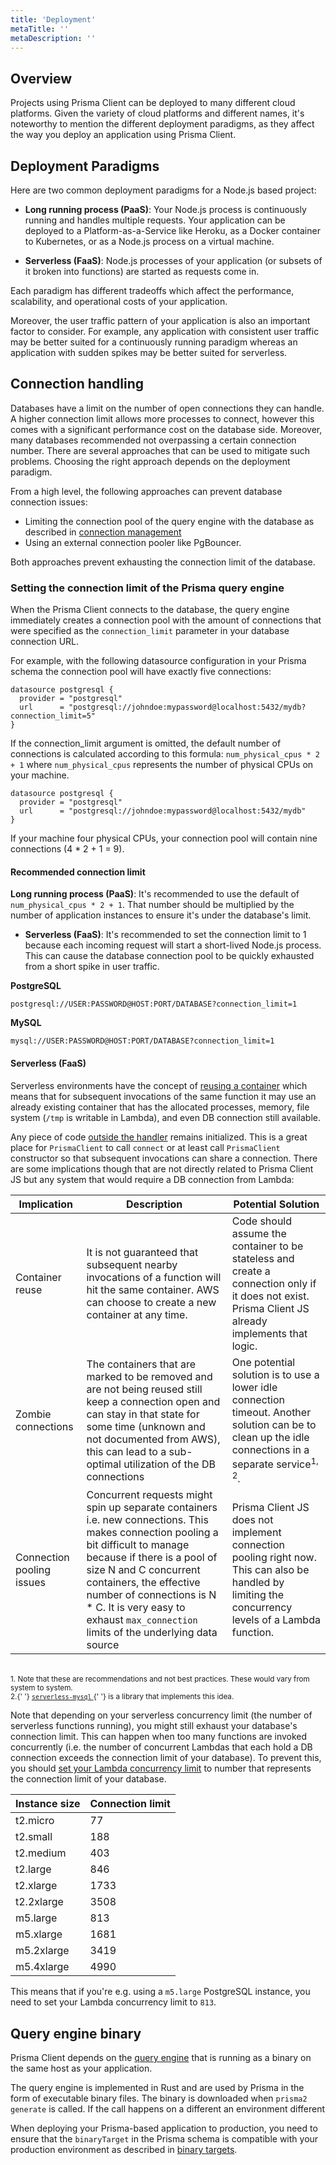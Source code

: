 ```yaml
---
title: 'Deployment'
metaTitle: ''
metaDescription: ''
---
```


## Overview

Projects using Prisma Client can be deployed to many different cloud platforms. Given the variety of cloud platforms and different names, it's noteworthy to mention the different deployment paradigms, as they affect the way you deploy an application using Prisma Client.

## Deployment Paradigms

Here are two common deployment paradigms for a Node.js based project:

- **Long running process (PaaS)**: Your Node.js process is continuously running and handles multiple requests. Your application can be deployed to a Platform-as-a-Service like Heroku, as a Docker container to Kubernetes, or as a Node.js process on a virtual machine.

* **Serverless (FaaS)**: Node.js processes of your application (or subsets of it broken into functions) are started as requests come in.

Each paradigm has different tradeoffs which affect the performance, scalability, and operational costs of your application.

Moreover, the user traffic pattern of your application is also an important factor to consider. For example, any application with consistent user traffic may be better suited for a continuously running paradigm whereas an application with sudden spikes may be better suited for serverless.

## Connection handling

Databases have a limit on the number of open connections they can handle.
A higher connection limit allows more processes to connect, however this comes with a significant performance cost on the database side. Moreover, many databases recommended not overpassing a certain connection number.
There are several approaches that can be used to mitigate such problems.
Choosing the right approach depends on the deployment paradigm.

From a high level, the following approaches can prevent database connection issues:

- Limiting the connection pool of the query engine with the database as described in [connection management](https://prisma2.netlify.com/reference/tools-and-interfaces/prisma-client/connection-management#connection-pool)
- Using an external connection pooler like PgBouncer.

Both approaches prevent exhausting the connection limit of the database.

### Setting the connection limit of the Prisma query engine

When the Prisma Client connects to the database, the query engine immediately creates a connection pool with the amount of connections that were specified as the `connection_limit` parameter in your database connection URL.

For example, with the following datasource configuration in your Prisma schema the connection pool will have exactly five connections:

```prisma
datasource postgresql {
  provider = "postgresql"
  url      = "postgresql://johndoe:mypassword@localhost:5432/mydb?connection_limit=5"
}
```

If the connection_limit argument is omitted, the default number of connections is calculated according to this formula: `num_physical_cpus * 2 + 1` where `num_physical_cpus` represents the number of physical CPUs on your machine.

```prisma
datasource postgresql {
  provider = "postgresql"
  url      = "postgresql://johndoe:mypassword@localhost:5432/mydb"
}
```

If your machine four physical CPUs, your connection pool will contain nine connections (4 \* 2 + 1 = 9).

#### Recommended connection limit

**Long running process (PaaS)**: It's recommended to use the default of `num_physical_cpus * 2 + 1`. That number should be multiplied by the number of application instances to ensure it's under the database's limit.

- **Serverless (FaaS)**: It's recommended to set the connection limit to 1 because each incoming request will start a short-lived Node.js process. This can cause the database connection pool to be quickly exhausted from a short spike in user traffic.

**PostgreSQL**

```
postgresql://USER:PASSWORD@HOST:PORT/DATABASE?connection_limit=1
```

**MySQL**

```
mysql://USER:PASSWORD@HOST:PORT/DATABASE?connection_limit=1
```

#### Serverless (FaaS)

Serverless environments have the concept of [reusing a container](https://aws.amazon.com/blogs/compute/container-reuse-in-lambda/) which means that for subsequent invocations of
the same function it may use an already existing container that has the allocated processes, memory, file system (`/tmp` is writable in Lambda), and even DB
connection still available.

Any piece of code [outside the handler](https://docs.aws.amazon.com/lambda/latest/dg/programming-model-v2.html) remains initialized. This is a great place for
`PrismaClient` to call `connect` or at least call `PrismaClient` constructor so that subsequent invocations can share a connection. There are some implications though that are not directly related to Prisma Client JS but any system that would require a DB connection from Lambda:

| Implication               | Description                                                                                                                                                                                                                                                                                                                           | Potential Solution                                                                                                                                               |
| ------------------------- | ------------------------------------------------------------------------------------------------------------------------------------------------------------------------------------------------------------------------------------------------------------------------------------------------------------------------------------- | ---------------------------------------------------------------------------------------------------------------------------------------------------------------- |
| Container reuse           | It is not guaranteed that subsequent nearby invocations of a function will hit the same container. AWS can choose to create a new container at any time.                                                                                                                                                                              | Code should assume the container to be stateless and create a connection only if it does not exist. Prisma Client JS already implements that logic.              |
| Zombie connections        | The containers that are marked to be removed and are not being reused still keep a connection open and can stay in that state for some time (unknown and not documented from AWS), this can lead to a sub-optimal utilization of the DB connections                                                                                   | One potential solution is to use a lower idle connection timeout. Another solution can be to clean up the idle connections in a separate service<sup>1, 2</sup>. |
| Connection pooling issues | Concurrent requests might spin up separate containers i.e. new connections. This makes connection pooling a bit difficult to manage because if there is a pool of size N and C concurrent containers, the effective number of connections is N \* C. It is very easy to exhaust `max_connection` limits of the underlying data source | Prisma Client JS does not implement connection pooling right now. This can also be handled by limiting the concurrency levels of a Lambda function.              |

<br />
<sup>
  1. Note that these are recommendations and not best practices. These would vary from system to
  system.
</sup>
<br />
<sup>
  2.{' '}
  <a href="https://github.com/jeremydaly/serverless-mysql">
    <code>serverless-mysql</code>
  </a>{' '}
  is a library that implements this idea.
</sup>

Note that depending on your serverless concurrency limit (the number of serverless functions running), you might still exhaust your database's connection limit. This can happen when too many functions are invoked concurrently (i.e. the number of concurrent Lambdas that each hold a DB connection exceeds the connection limit of your database). To prevent this, you should [set your Lambda concurrency limit](https://docs.aws.amazon.com/lambda/latest/dg/configuration-concurrency.html) to number that represents the connection limit of your database.

| Instance size | Connection limit |
| :------------ | :--------------- |
| t2.micro      | 77               |
| t2.small      | 188              |
| t2.medium     | 403              |
| t2.large      | 846              |
| t2.xlarge     | 1733             |
| t2.2xlarge    | 3508             |
| m5.large      | 813              |
| m5.xlarge     | 1681             |
| m5.2xlarge    | 3419             |
| m5.4xlarge    | 4990             |

This means that if you're e.g. using a `m5.large` PostgreSQL instance, you need to set your Lambda concurrency limit to `813`.

## Query engine binary

Prisma Client depends on the [query engine](https://prisma2.netlify.com/reference/tools-and-interfaces/prisma-client/query-engine) that is running as a binary on the same host as your application.

The query engine is implemented in Rust and are used by Prisma in the form of executable binary files. The binary is downloaded when `prisma2 generate` is called. If the call happens on a different an environment different

When deploying your Prisma-based application to production, you need to ensure that the `binaryTarget` in the Prisma schema is compatible with your production environment as described in [binary targets](/reference/tools-and-interfaces/prisma-schema/generators#binary-targets).

<!-- A configuration with binaryTargets = ["native", "linux-glibc-libssl1.0.2"] is only needed when the development machine is also the machine responsible to build for production but the platform in production is different, like AWS lambda, now, etc. -->

<!-- | Cloud Platform | Binary target        |
| :------------- | :------------------- |
| AWS Lambda     | `rhel-openssl-1.0.x` |
| Netlify        | `rhel-openssl-1.0.x` |
| Zeit Now       | `rhel-openssl-1.0.x` | -->
